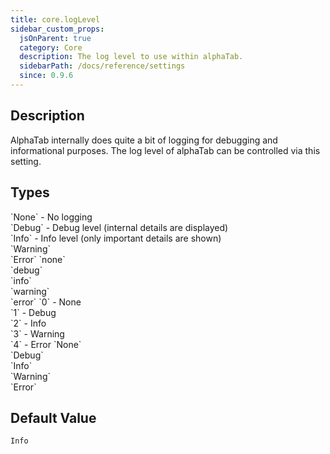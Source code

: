 ```yaml
---
title: core.logLevel
sidebar_custom_props:
  jsOnParent: true
  category: Core
  description: The log level to use within alphaTab.
  sidebarPath: /docs/reference/settings
  since: 0.9.6
---
```


<SinceBadge since="0.9.6" />


## Description
AlphaTab internally does quite a bit of logging for debugging and informational purposes. The log level of alphaTab can be controlled via this setting.

<PropertyDescription metadata={metadata} />

## Types

<TypeTable>
    <TypeRow type="js" name="alphaTab.LogLevel">
        `None` - No logging<br />
        `Debug` - Debug level (internal details are displayed)<br />
        `Info` - Info level (only important details are shown)<br />
        `Warning`<br />
        `Error`
    </TypeRow>
    <TypeRow type="json-js-html" name="string">
        `none`<br />
        `debug`<br />
        `info`<br />
        `warning`<br />
        `error`
    </TypeRow>
    <TypeRow type="json-js-html" name="int">
        `0` - None<br />
        `1` - Debug<br />
        `2` - Info<br />
        `3` - Warning<br />
        `4` - Error
    </TypeRow>
    <TypeRow type="net" name="AlphaTab.LogLevel">
        `None`<br />
        `Debug`<br />
        `Info`<br />
        `Warning`<br />
        `Error`
    </TypeRow>
</TypeTable>

## Default Value

`Info`